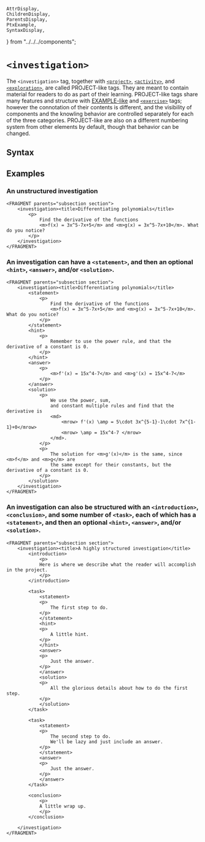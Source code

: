     AttrDisplay,
    ChildrenDisplay,
    ParentsDisplay,
    PtxExample,
    SyntaxDisplay,
} from "../../../components";

# `<investigation>`

The `<investigation>` tag, together with [`<project>`](./project.mdx), [`<activity>`](./activity.mdx), 
and [`<exploration>`](./exploration.mdx), are called PROJECT-like tags.  They are meant to contain
material for readers to do as part of their learning.  PROJECT-like tags share many features and structure
 with [EXAMPLE-like](./example.mdx) and [`<exercise>`](./exercise.mdx) tags; however the connotation of 
 their contents is different, and the visibility of components and the knowling behavior are controlled separately for each 
 of the three categories.  PROJECT-like are also on a different numbering system from other elements by default, 
 though that behavior can be changed.

## Syntax

<SyntaxDisplay name="investigation" />

## Examples

### An unstructured investigation

```ptx-example
<FRAGMENT parents="subsection section">
    <investigation><title>Differentiating polynomials</title>
        <p>
            Find the derivative of the functions
            <m>f(x) = 3x^5-7x+5</m> and <m>g(x) = 3x^5-7x+10</m>. What do you notice?
        </p>
    </investigation>
</FRAGMENT>
```

### An investigation can have a `<statement>`, and then an optional `<hint>`, `<answer>`, and/or `<solution>`.

```ptx-example
<FRAGMENT parents="subsection section">
    <investigation><title>Differentiating polynomials</title>
        <statement>
            <p>
                Find the derivative of the functions
                <m>f(x) = 3x^5-7x+5</m> and <m>g(x) = 3x^5-7x+10</m>.  What do you notice?
            </p>
        </statement>
        <hint>
            <p>
                Remember to use the power rule, and that the derivative of a constant is 0.
            </p>
        </hint>
        <answer>
            <p>
                <m>f'(x) = 15x^4-7</m> and <m>g'(x) = 15x^4-7</m>
            </p>
        </answer>
        <solution>
            <p>
                We use the power, sum,
                and constant multiple rules and find that the derivative is 
                <md>
                    <mrow> f'(x) \amp = 5\cdot 3x^{5-1}-1\cdot 7x^{1-1}+0</mrow>
                    <mrow> \amp = 15x^4-7 </mrow>
                </md>.
            </p>
            <p>
                The solution for <m>g'(x)</m> is the same, since <m>f</m> and <m>g</m> are 
                the same except for their constants, but the derivative of a constant is 0. 
            </p>
        </solution>
    </investigation>
</FRAGMENT>
```

### An investigation can also be structured with an `<introduction>`, `<conclusion>`, and some number of `<task>`, each of which has a `<statement>`, and then an optional `<hint>`, `<answer>`, and/or `<solution>`.

```ptx-example
<FRAGMENT parents="subsection section">
    <investigation><title>A highly structured investigation</title>
        <introduction>
            <p>
            Here is where we describe what the reader will accomplish in the project.
            </p>
        </introduction>

        <task>
            <statement>
            <p>
                The first step to do.
            </p>
            </statement>
            <hint>
            <p>
                A little hint.
            </p>
            </hint>
            <answer>
            <p>
                Just the answer.
            </p>
            </answer>
            <solution>
            <p>
                All the glorious details about how to do the first step.
            </p>
            </solution>
        </task>

        <task>
            <statement>
            <p>
                The second step to do.
                We'll be lazy and just include an answer.
            </p>
            </statement>
            <answer>
            <p>
                Just the answer.
            </p>
            </answer>
        </task>

        <conclusion>
            <p>
            A little wrap up.
            </p>
        </conclusion>

    </investigation>
</FRAGMENT>
```